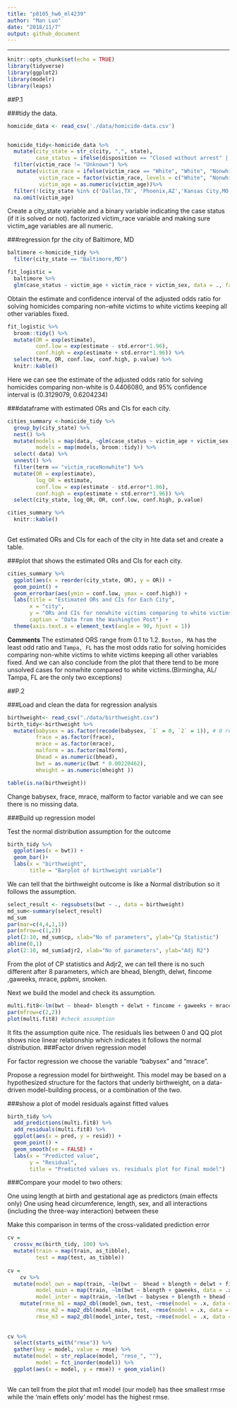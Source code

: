 ```yaml
---
title: "p8105_hw6_ml4239"
author: "Man Luo"
date: "2018/11/7"
output: github_document
---
```

---

```r
knitr::opts_chunk$set(echo = TRUE)
library(tidyverse)
library(ggplot2)
library(modelr)
library(leaps)
```

##P.1

###tidy the data.
```r
homicide_data <- read_csv('./data/homicide-data.csv') 


homicide_tidy<-homicide_data %>% 
  mutate(city_state = str_c(city, ",", state),
         case_status = ifelse(disposition == "Closed without arrest" | disposition == "Open/No arrest", 0, 1)) %>%
  filter(victim_race != "Unknown") %>% 
   mutate(victim_race = ifelse(victim_race == "White", "White", "Nonwhite"),
          victim_race = factor(victim_race, levels = c("White", "Nonwhite")),
          victim_age = as.numeric(victim_age))%>% 
  filter(!(city_state %in% c('Dallas,TX', 'Phoenix,AZ','Kansas City,MO',"Tulsa,AL"))) %>% 
  na.omit(victim_age)
```
Create a city_state variable and a binary variable indicating the case status (if it is solved or not). factorized victim_race variable and making sure victim_age variables are all numeric.

###regression fpr the city of Baltimore, MD

```r

baltimore <-homicide_tidy %>% 
  filter(city_state == "Baltimore,MD")

fit_logistic = 
  baltimore %>% 
  glm(case_status ~ victim_age + victim_race + victim_sex, data = ., family = binomial())  #Save the output of glm as an R object

```

Obtain the estimate and confidence interval of the adjusted odds ratio for solving homicides comparing non-white victims to white victims keeping all other variables fixed.

```r

fit_logistic %>% 
  broom::tidy() %>% 
  mutate(OR = exp(estimate),
         conf.low = exp(estimate - std.error*1.96),
         conf.high = exp(estimate + std.error*1.96)) %>% 
  select(term, OR, conf.low, conf.high, p.value) %>% 
  knitr::kable()

```

Here we can see the estimate of the adjusted odds ratio for solving homicides comparing non-white is 0.4406080, and 95% confidence interval is (0.3129079, 0.6204234)

###dataframe with estimated ORs and CIs for each city.
```r
cities_summary <-homicide_tidy %>% 
  group_by(city_state) %>% 
  nest() %>% 
  mutate(models = map(data, ~glm(case_status ~ victim_age + victim_sex + victim_race, data = .x, family = binomial())),
         models = map(models, broom::tidy)) %>% 
  select(-data) %>% 
  unnest() %>% 
  filter(term == "victim_raceNonwhite") %>% 
  mutate(OR = exp(estimate),
         log_OR = estimate,
         conf.low = exp(estimate - std.error*1.96),
         conf.high = exp(estimate + std.error*1.96)) %>% 
  select(city_state, log_OR, OR, conf.low, conf.high, p.value)

cities_summary %>% 
  knitr::kable()
  
```

Get estimated ORs and CIs for each of the city in hte data set and create a table.

###plot that shows the estimated ORs and CIs for each city.
```r
cities_summary %>% 
  ggplot(aes(x = reorder(city_state, OR), y = OR)) +
  geom_point() +
  geom_errorbar(aes(ymin = conf.low, ymax = conf.high)) +
  labs(title = "Estimated ORs and CIs for Each City",
       x = "city", 
       y = "ORs and CIs for nonwhite victims comparing to white victims",
       caption = "Data from the Washington Post") + 
  theme(axis.text.x = element_text(angle = 90, hjust = 1))
```

**Comments** The estimated ORS range from 0.1 to 1.2. `Boston, MA` has the least odd ratio and `Tampa, FL` has the most odds ratio for solving homicides comparing non-white victims to white victims keeping all other variables fixed. And we can also conclude from the plot that there tend to be more unsolved cases for nonwhite compared to white victims.(Birmingha, AL/ Tampa, FL are the only two exceptions)




##P.2

###Load and clean the data for regression analysis
```r
birthweight<- read_csv("./data/birthweight.csv")
birth_tidy<-birthweight %>% 
  mutate(babysex = as.factor(recode(babysex, `1` = 0, `2` = 1)), # 0 represent male, 1 represents female
         frace = as.factor(frace), 
         mrace = as.factor(mrace),
         malform = as.factor(malform),
         bhead = as.numeric(bhead), 
         bwt = as.numeric(bwt * 0.00220462),
         mheight = as.numeric(mheight ))

table(is.na(birthweight))
```

Change babysex, frace, mrace, malform to factor variable and we can see there is no missing data.

###Build up regression model

Test the normal distribution assumption for the outcome
```r
birth_tidy %>% 
  ggplot(aes(x = bwt)) + 
  geom_bar()+
  labs(x = "birthweight",
       title = "Barplot of birthweight variable") 
```

We can tell that the birthweight outcome is like a Normal distribution so it follows the assumption.

```r
select_result <- regsubsets(bwt ~ ., data = birthweight)
md_sum<-summary(select_result)
md_sum
par(mar=c(4,4,1,1))
par(mfrow=c(1,2))
plot(2:10, md_sum$cp, xlab="No of parameters", ylab="Cp Statistic")
abline(0,1)
plot(2:10, md_sum$adjr2, xlab="No of parameters", ylab="Adj R2")
```

From the plot of CP statistics and Adjr2, we can tell there is no such different after 8 parameters, which are bhead, blength, delwt, fincome ,gaweeks, mrace, ppbmi, smoken.
  
Next we build the model and check its assumption.
  
  
```r
multi.fit8<-lm(bwt ~ bhead+ blength + delwt + fincome + gaweeks + mrace  + ppbmi + smoken, data = birth_tidy)
par(mfrow=c(2,2))
plot(multi.fit8) #check assumption
```
It fits the assumption quite nice. The residuals lies between 0 and QQ plot shows nice linear relationship which indicates it follows the normal distribution. 
###Factor driven regression model

For factor regression we choose the variable "babysex " and "mrace". 

Propose a regression model for birthweight. This model may be based on a hypothesized structure for the factors that underly birthweight, on a data-driven model-building process, or a combination of the two. 

###show a plot of model residuals against fitted values 

```r
birth_tidy %>% 
  add_predictions(multi.fit8) %>% 
  add_residuals(multi.fit8) %>% 
  ggplot(aes(x = pred, y = resid)) + 
  geom_point() + 
  geom_smooth(se = FALSE) + 
  labs(x = "Predicted value", 
       y = "Residual",
       title = "Predicted values vs. residuals plot for Final model")
```




###Compare your model to two others:

One using length at birth and gestational age as predictors (main effects only)
One using head circumference, length, sex, and all interactions (including the three-way interaction) between these

Make this comparison in terms of the cross-validated prediction error
```r
cv = 
  crossv_mc(birth_tidy, 100) %>%
  mutate(train = map(train, as_tibble),
         test = map(test, as_tibble)) 
  
cv = 
    cv %>% 
  mutate(model_own = map(train, ~lm(bwt ~  bhead + blength + delwt + fincome + gaweeks + mrace  + ppbmi + smoken, data = .x)),
         model_main = map(train, ~lm(bwt ~ blength + gaweeks, data = .x)),
         model_inter = map(train, ~lm(bwt ~ babysex + blength + bhead + babysex * blength + babysex * bhead + blength * bhead + babysex * blength * bhead, data = .x))) %>% 
    mutate(rmse_m1 = map2_dbl(model_own, test, ~rmse(model = .x, data = .y)),
         rmse_m2 = map2_dbl(model_main, test, ~rmse(model = .x, data = .y)),
         rmse_m3 = map2_dbl(model_inter, test, ~rmse(model = .x, data = .y)))
  
  
cv %>% 
  select(starts_with("rmse")) %>% 
  gather(key = model, value = rmse) %>% 
  mutate(model = str_replace(model, "rmse_", ""),
         model = fct_inorder(model)) %>% 
  ggplot(aes(x = model, y = rmse)) + geom_violin()
         
```
We can tell from the plot that m1 model (our model) has thee smallest rmse while the 'main effets only' model has the highest rmse. 





